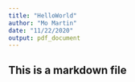 ```yaml
---
title: "HelloWorld"
author: "Mo Martin"
date: "11/22/2020"
output: pdf_document
---
```

## This is a markdown file